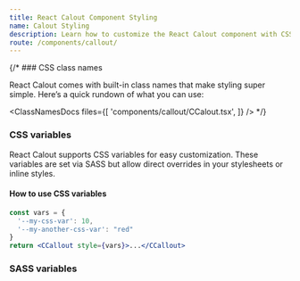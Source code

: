 ```yaml
---
title: React Calout Component Styling
name: Calout Styling
description: Learn how to customize the React Calout component with CSS classes, variables, and SASS for flexible styling and seamless integration into your design.
route: /components/callout/
---
```


{/* ### CSS class names

React Calout comes with built-in class names that make styling super simple. Here’s a quick rundown of what you can use:

<ClassNamesDocs
  files={[
    'components/callout/CCalout.tsx',
  ]}
/> */}

### CSS variables

React Calout supports CSS variables for easy customization. These variables are set via SASS but allow direct overrides in your stylesheets or inline styles.

<ScssDocs file="_callout.scss" capture="callout-css-vars"/>

#### How to use CSS variables

```jsx
const vars = { 
  '--my-css-var': 10,
  '--my-another-css-var': "red" 
}
return <CCallout style={vars}>...</CCallout>
```

### SASS variables

<ScssDocs file="_variables.scss" capture="callout-variables"/>
